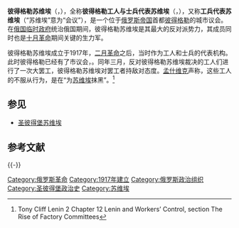 {{Infobox organization
|name         = 彼得格勒工人与士兵代表苏维埃<br>（{{lang|ru|Петроградский Совет рабочих и солдатских депутатов}}）
|image        = 1917petrogradsoviet assembly.jpg
|image_border =
|size         = 300px
|alt          = 
|caption      = 1917年，彼得格勒苏维埃的一次集会
|abbreviation =
|motto        =
|formation    = 1917年3月12日
|extinction   = 1924年
|type         = <!-- GO, NGO, IGO, INGO, etc -->
|status       = <!-- ad hoc, treaty, foundation, etc -->
|purpose      = <!-- focus as e.g. humanitarian, peacekeeping, etc -->
|headquarters =
|location     = {{RUS}}[[彼得格勒|彼得格勒]]（圣彼得堡）
|language     = <!-- official languages -->
|leader_title = 主席
|leader_name  = {{Unbulleted list|[[尼古拉·齐赫泽|尼古拉·齐赫泽]]|[[伊拉克利·策烈铁里|伊拉克利·策烈铁里]]|[[列夫·托洛茨基|列夫·托洛茨基]]|[[格里戈里·叶夫谢耶维奇·季诺维也夫|格里戈里·季诺维也夫]]}}
|main_organ   =《[[消息报|消息报]]》
|parent_organization = <!-- if one -->
|affiliations = <!-- if any -->
|num_staff    =
|num_volunteers =
}}
'''彼得格勒苏维埃'''（{{lang-ru|Петроградский совет}}，{{lang|ru|''Petrogradskiy sovet''}}），全称'''彼得格勒工人与士兵代表苏维埃'''（{{lang-ru|Петроградский Совет рабочих и солдатских депутатов}}，{{lang|ru|''Petrogradskiy sovet rabochikh i soldatskikh deputatov''}}），又称'''工兵代表苏维埃'''（“苏维埃”意为“会议”），是一个位于[[俄罗斯帝国|俄罗斯帝国]]首都[[圣彼得堡|彼得格勒]]的城市议会。在[[俄罗斯临时政府|俄国临时政府]]统治俄国期间，彼得格勒苏维埃是其最大的反对派势力，其成员同时也是[[十月革命|十月革命]]期间关键的生力军。

彼得格勒苏维埃成立于1917年，[[俄國二月革命|二月革命]]之后，当时作为工人和士兵的代表机构。此时彼得格勒已经有了市议会，{{link-ru|圣彼得堡市杜马（中央杜马）|Санкт-Петербургская городская дума|圣彼得堡市杜马}}。同年三月，反对彼得格勒苏维埃裁决的工人们进行了一次大罢工，彼得格勒苏维埃对罢工者持敌对态度。[[孟什维克|孟什维克]]声称，这些工人的不服从行为，是在“为[[苏维埃|苏维埃]]抹黑”。<ref>Tony Cliff Lenin 2 Chapter 12 Lenin and Workers’ Control, section The Rise of Factory Committees</ref>

==参见==
*[[圣彼得堡苏维埃|圣彼得堡苏维埃]]
== 参考文献 ==
{{Reflist}}

{{-}}
{{1917年俄国革命}}

[[Category:俄罗斯革命|Category:俄罗斯革命]]
[[Category:1917年建立|Category:1917年建立]]
[[Category:俄罗斯政治组织|Category:俄罗斯政治组织]]
[[Category:圣彼得堡政治史|Category:圣彼得堡政治史]]
[[Category:苏维埃|Category:苏维埃]]